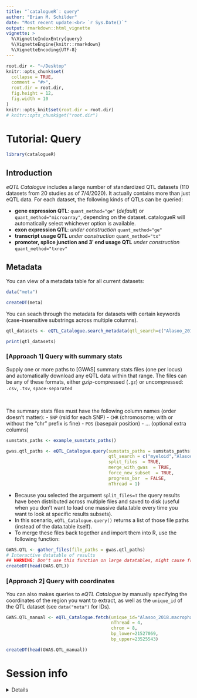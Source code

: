```yaml
---
title: "`catalogueR`: query" 
author: "Brian M. Schilder"
date: "Most recent update:<br> `r Sys.Date()`"
output: rmarkdown::html_vignette
vignette: >
  %\VignetteIndexEntry{query}
  %\VignetteEngine{knitr::rmarkdown}
  %\VignetteEncoding{UTF-8}
---
```


```r
root.dir <- "~/Desktop"
knitr::opts_chunk$set(
  collapse = TRUE,
  comment = "#>",
  root.dir = root.dir,
  fig.height = 12,
  fig.width = 10
)  
knitr::opts_knit$set(root.dir = root.dir)
# knitr::opts_chunk$get("root.dir")
```


# Tutorial: Query


```r
library(catalogueR) 
```


## Introduction  
 
*eQTL Catalogue* includes a large number of standardized QTL datasets (110 datasets from 20 studies as of  7/4/2020). It actually contains more than just eQTL data. For each dataset, the following kinds of QTLs can be queried:

- **gene expression QTL**: `quant_method="ge"` (*default*) or `quant_method="microarray"`, depending on the dataset. catalogueR will automatically select whichever option is available.  
- **exon expression QTL**: *under construction* `quant_method="ge"`  
- **transcript usage QTL** *under construction* `quant_method="tx"`  
- **promoter, splice junction and 3ʹ end usage QTL** *under construction* `quant_method="txrev"`   


## Metadata  

You can view of a metadata table for all current datasets:  

```r
data("meta")

createDT(meta)
```

You can seach through the metadata for datasets with certain keywords (case-insensitive substrings across multiple columns). 

```r
qtl_datasets <- eQTL_Catalogue.search_metadata(qtl_search=c("Alasoo_2018","monocyte"))

print(qtl_datasets)
```



### [Approach 1] Query with summary stats  

Supply one or more paths to [GWAS] summary stats files (one per locus) and automatically download any eQTL data within that range. The files can be any of these formats, either *gzip*-compressed (`.gz`) or uncompressed: `.csv`, `.tsv`, `space-separated`  

<br>

The summary stats files must have the following column names (order doesn't matter):
  - `SNP` (rsid for each SNP)
  - `CHR` (chromosome; with or without the "chr" prefix is fine)
  - `POS` (basepair position)
  - ... (optional extra columns)

```r
sumstats_paths <- example_sumstats_paths()

gwas.qtl_paths <- eQTL_Catalogue.query(sumstats_paths = sumstats_paths["BST1"],  
                                       qtl_search = c("myeloid","Alasoo_2018"),
                                       split_files  = TRUE,    
                                       merge_with_gwas  = TRUE,
                                       force_new_subset  = TRUE,
                                       progress_bar  = FALSE,
                                       nThread = 1)
```

- Because you selected the argument `split_files=T` the query results have been distributed across multiple files and saved to disk (useful when you don't want to load one massive data.table every time you want to look at specific results subsets).  
- In this scenario, `eQTL_Catalogue.query()` returns a list of those file paths (instead of the data.table itself).  
- To merge these files back together and import them into R, use the following function:  

```r
GWAS.QTL <- gather_files(file_paths = gwas.qtl_paths)
# Interactive datatable of results 
## WARNING: Don't use this function on large datatables, might cause freezing.
createDT(head(GWAS.QTL))
```



### [Approach 2] Query with coordinates  

You can also makes queries to *eQTL Catalogue* by manually specifying the coordinates of the region you want to extract,
as well as the `unique_id` of the QTL dataset (see `data("meta")` for IDs).
 
```r
GWAS.QTL_manual <- eQTL_Catalogue.fetch(unique_id="Alasoo_2018.macrophage_IFNg",  
                                        nThread = 4,  
                                        chrom = 8, 
                                        bp_lower=21527069,
                                        bp_upper=23525543)

createDT(head(GWAS.QTL_manual))
```


# Session info 

<details> 

```r
utils::sessionInfo()
```

</details>

